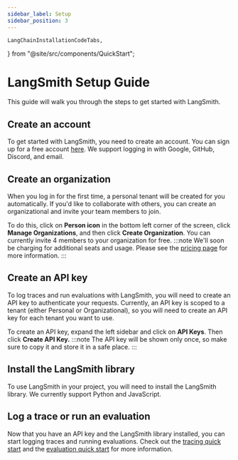 ```yaml
---
sidebar_label: Setup
sidebar_position: 3
---
```


    LangChainInstallationCodeTabs,
} from "@site/src/components/QuickStart";

# LangSmith Setup Guide

This guide will walk you through the steps to get started with LangSmith.

## Create an account
To get started with LangSmith, you need to create an account. You can sign up for a free account [here](https://smith.langchain.com).
We support logging in with Google, GitHub, Discord, and email.

## Create an organization
When you log in for the first time, a personal tenant will be created for you automatically. If you'd like to collaborate with others, you can create an organizational and invite your team members to join.

To do this, click on **Person icon** in the bottom left corner of the screen, click **Manage Organizations**, and then click **Create Organization**.
You can currently invite 4 members to your organization for free.
:::note
We'll soon be charging for additional seats and usage. Please see the [pricing page](/pricing) for more information.
:::

## Create an API key
To log traces and run evaluations with LangSmith, you will need to create an API key to authenticate your requests.
Currently, an API key is scoped to a tenant (either Personal or Organizational), so you will need to create an API key for each tenant you want to use.

To create an API key, expand the left sidebar and click on **API Keys**. Then click **Create API Key.**
:::note
The API key will be shown only once, so make sure to copy it and store it in a safe place.
:::

## Install the LangSmith library
To use LangSmith in your project, you will need to install the LangSmith library. We currently support Python and JavaScript.
<LangChainInstallationCodeTabs />

## Log a trace or run an evaluation
Now that you have an API key and the LangSmith library installed, you can start logging traces and running evaluations.
Check out the [tracing quick start](/tracing_new/quick_start) and the [evaluation quick start](/evaluation/quick_start) for more information.
